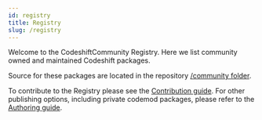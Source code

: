 ```yaml
---
id: registry
title: Registry
slug: /registry
---
```


Welcome to the CodeshiftCommunity Registry. Here we list community owned and maintained Codeshift packages.

Source for these packages are located in the repository [/community folder](https://github.com/CodeshiftCommunity/CodeshiftCommunity/tree/main/community).

To contribute to the Registry please see the [Contribution guide](/docs/contribution). For other publishing options, including private codemod packages, please refer to the [Authoring guide](/docs/authoring).
